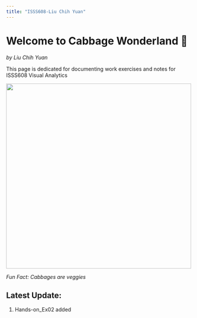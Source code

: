```yaml
---
title: "ISSS608-Liu Chih Yuan"
---
```


# **Welcome to Cabbage Wonderland** 🥬

*by Liu Chih Yuan*

This page is dedicated for documenting work exercises and notes for ISSS608 Visual Analytics

<img src="images/cabbage.webp" width="500"/>

*Fun Fact: Cabbages are veggies*

## Latest Update:

1.  Hands-on_Ex02 added
